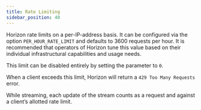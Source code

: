 ```yaml
---
title: Rate Limiting
sidebar_position: 40
---
```


Horizon rate limits on a per-IP-address basis. It can be configured via the option `PER_HOUR_RATE_LIMIT` and defaults to 3600 requests per hour. It is recommended that operators of Horizon tune this value based on their individual infrastructural capabilities and usage needs.

This limit can be disabled entirely by setting the parameter to `0`.

When a client exceeds this limit, Horizon will return a `429 Too Many Requests` error.

While streaming, each update of the stream counts as a request and against a client’s allotted rate limit.
